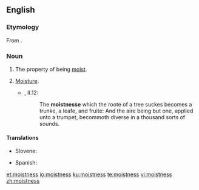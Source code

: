 ==English==

===Etymology===
From {{suffix|moist|ness|lang=en}}.

===Noun===
{{en-noun|~|es}}

# The property of being [[moist]].
# {{lb|en|obsolete}} [[moisture|Moisture]].
#* {{RQ:Flr Mntgn Essays}}, II.12:
#*: The '''moistnesse''' which the roote of a tree suckes becomes a trunke, a leafe, and fruite: And the aire being but one, applied unto a trumpet, becommoth diverse in a thousand sorts of sounds.

====Translations====
{{trans-top|moistness}}
* Slovene: {{t|sl|vlážnost}}
{{trans-mid}}
* Spanish: {{t+|es|humedad|f}}
{{trans-bottom}}

[[et:moistness]]
[[io:moistness]]
[[ku:moistness]]
[[te:moistness]]
[[vi:moistness]]
[[zh:moistness]]